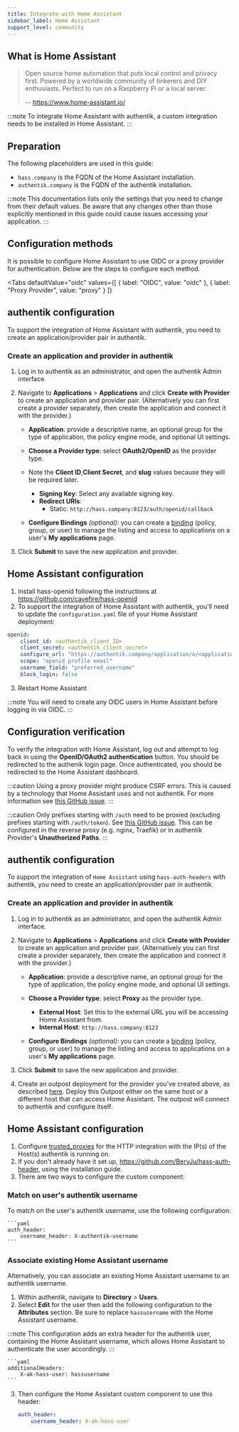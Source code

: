 ```yaml
---
title: Integrate with Home Assistant
sidebar_label: Home Assistant
support_level: community
---
```


## What is Home Assistant

> Open source home automation that puts local control and privacy first. Powered by a worldwide community of tinkerers and DIY enthusiasts. Perfect to run on a Raspberry Pi or a local server.
>
> -- https://www.home-assistant.io/

:::note
To integrate Home Assistant with authentik, a custom integration needs to be installed in Home Assistant.
:::

## Preparation

The following placeholders are used in this guide:

- `hass.company` is the FQDN of the Home Assistant installation.
- `authentik.company` is the FQDN of the authentik installation.

:::note
This documentation lists only the settings that you need to change from their default values. Be aware that any changes other than those explicitly mentioned in this guide could cause issues accessing your application.
:::

## Configuration methods

It is possible to configure Home Assistant to use OIDC or a proxy provider for authentication. Below are the steps to configure each method.


<Tabs
  defaultValue="oidc"
  values={[
    { label: "OIDC", value: "oidc" },
    { label: "Proxy Provider", value: "proxy" }
  ]}
>
  <TabItem value="oidc">

## authentik configuration

To support the integration of Home Assistant with authentik, you need to create an application/provider pair in authentik.

### Create an application and provider in authentik

1. Log in to authentik as an administrator, and open the authentik Admin interface.
2. Navigate to **Applications** > **Applications** and click **Create with Provider** to create an application and provider pair. (Alternatively you can first create a provider separately, then create the application and connect it with the provider.)
    - **Application**: provide a descriptive name, an optional group for the type of application, the policy engine mode, and optional UI settings.
    - **Choose a Provider type**: select **OAuth2/OpenID** as the provider type.
    - Note the **Client ID**,**Client Secret**, and **slug** values because they will be required later.
        - **Signing Key**: Select any available signing key.
        - **Redirect URIs**:
            - Static: `http://hass.company:8123/auth/openid/callback`

    - **Configure Bindings** _(optional)_: you can create a [binding](/docs/add-secure-apps/flows-stages/bindings/) (policy, group, or user) to manage the listing and access to applications on a user's **My applications** page.

3. Click **Submit** to save the new application and provider.

## Home Assistant configuration

1. Install hass-openid following the instructions at https://github.com/cavefire/hass-openid
2. To support the integration of Home Assistant with authentik, you'll need to update the `configuration.yaml` file of your Home Assistant deployment:

```yaml showLineNumbers title="/config/configuration.yaml"
openid:
    client_id: <authentik_client_ID>
    client_secret: <authentik_client_secret>
    configure_url: "https://authentik.company/application/o/<application_slug>/.well-known/openid-configuration"
    scope: "openid profile email"
    username_field: "preferred_username"
    block_login: false
```

3. Restart Home Assistant

:::note
You will need to create any OIDC users in Home Assistant before logging in via OIDC.
:::

## Configuration verification

To verify the integration with Home Assistant, log out and attempt to log back in using the **OpenID/OAuth2 authentication** button. You should be redirected to the authenik login page. Once authenticated, you should be redirected to the Home Assistant dashboard.

  </TabItem>
  <TabItem value="proxy">

:::caution
Using a proxy provider might produce CSRF errors. This is caused by a technology that Home Assistant uses and not authentik. For more information see [this GitHub issue](https://github.com/goauthentik/authentik/issues/884#issuecomment-851542477).
:::

:::caution
Only prefixes starting with `/auth` need to be proxied (excluding prefixes starting with `/auth/token`). See [this GitHub issue](https://github.com/BeryJu/hass-auth-header/issues/212). This can be configured in the reverse proxy (e.g. nginx, Traefik) or in authentik Provider's **Unauthorized Paths**.
:::

## authentik configuration

To support the integration of `Home Assistant` using `hass-auth-headers` with authentik, you need to create an application/provider pair in authentik.

### Create an application and provider in authentik

1. Log in to authentik as an administrator, and open the authentik Admin interface.
2. Navigate to **Applications** > **Applications** and click **Create with Provider** to create an application and provider pair. (Alternatively you can first create a provider separately, then create the application and connect it with the provider.)
    - **Application**: provide a descriptive name, an optional group for the type of application, the policy engine mode, and optional UI settings.
    - **Choose a Provider type**: select **Proxy** as the provider type.
        - **External Host**: Set this to the external URL you will be accessing Home Assistant from.
        - **Internal Host**: `http://hass.company:8123`

    - **Configure Bindings** _(optional)_: you can create a [binding](/docs/add-secure-apps/flows-stages/bindings/) (policy, group, or user) to manage the listing and access to applications on a user's **My applications** page.

3. Click **Submit** to save the new application and provider.

4. Create an outpost deployment for the provider you've created above, as described [here](https://docs.goauthentik.io/docs/add-secure-apps/outposts/). Deploy this Outpost either on the same host or a different host that can access Home Assistant. The outpost will connect to authentik and configure itself.

## Home Assistant configuration

1. Configure [trusted_proxies](https://www.home-assistant.io/integrations/http/#trusted_proxies) for the HTTP integration with the IP(s) of the Host(s) authentik is running on.
2. If you don't already have it set up, https://github.com/BeryJu/hass-auth-header, using the installation guide.
3. There are two ways to configure the custom component:

### Match on user's authentik username

To match on the user's authentik username, use the following configuration:

    ```yaml
    auth_header:
        username_header: X-authentik-username
    ```

### Associate existing Home Assistant username

Alternatively, you can associate an existing Home Assistant username to an authentik username.

1. Within authentik, navigate to **Directory** > **Users**.
2. Select **Edit** for the user then add the following configuration to the **Attributes** section. Be sure to replace `hassusername` with the Home Assistant username.

:::note
This configuration adds an extra header for the authentik user, containing the Home Assistant username, which allows Home Assistant to authenticate the user accordingly.
:::

    ```yaml
    additionalHeaders:
        X-ak-hass-user: hassusername
    ```

3. Then configure the Home Assistant custom component to use this header:

    ```yaml
    auth_header:
        username_header: X-ak-hass-user
    ```

  </TabItem>
</Tabs>
